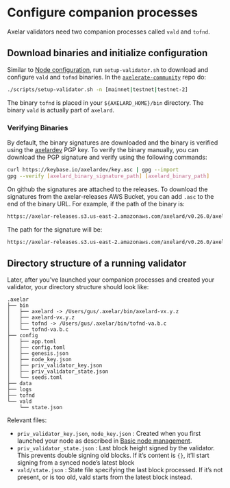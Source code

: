 # Configure companion processes


Axelar validators need two companion processes called `vald` and `tofnd`.

## Download binaries and initialize configuration

Similar to [Node configuration](../../node/config-node), run `setup-validator.sh` to download and configure `vald` and `tofnd` binaries. In the [`axelerate-community`](https://github.com/axelarnetwork/axelarate-community) repo do:

```bash
./scripts/setup-validator.sh -n [mainnet|testnet|testnet-2]
```

The binary `tofnd` is placed in your `${AXELARD_HOME}/bin` directory. The binary `vald` is actually part of `axelard`.

### Verifying Binaries

By default, the binary signatures are downloaded and the binary is verified using the [axelardev](https://keybase.io/axelardev) PGP key. To verify the binary manually, you can download the PGP signature and verify using the following commands:

```bash
curl https://keybase.io/axelardev/key.asc | gpg --import
gpg --verify [axelard_binary_signature_path] [axelard_binary_path]
```

On github the signatures are attached to the releases. To download the signatures from the axelar-releases AWS Bucket, you can add `.asc` to the end of the binary URL. For example, if the path of the binary is:
```bash
https://axelar-releases.s3.us-east-2.amazonaws.com/axelard/v0.26.0/axelard-darwin-arm64-v0.26.0
```
The path for the signature will be:
```bash
https://axelar-releases.s3.us-east-2.amazonaws.com/axelard/v0.26.0/axelard-darwin-arm64-v0.26.0.asc
```

## Directory structure of a running validator

Later, after you've launched your companion processes and created your validator, your directory structure should look like:

```
.axelar
├── bin
│   ├── axelard -> /Users/gus/.axelar/bin/axelard-vx.y.z
│   ├── axelard-vx.y.z
│   ├── tofnd -> /Users/gus/.axelar/bin/tofnd-va.b.c
│   └── tofnd-va.b.c
├── config
│   ├── app.toml
│   ├── config.toml
│   ├── genesis.json
│   ├── node_key.json
│   ├── priv_validator_key.json
│   ├── priv_validator_state.json
│   └── seeds.toml
├── data
├── logs
├── tofnd
└── vald
    └── state.json
```

Relevant files:

- `priv_validator_key.json`, `node_key.json` : Created when you first launched your node as described in [Basic node management](../../node/basic).
- `priv_validator_state.json` : Last block height signed by the validator. This prevents double signing old blocks. If it’s content is `{}`, it’ll start signing from a synced node’s latest block
- `vald/state.json` : State file specifying the last block processed. If it’s not present, or is too old, vald starts from the latest block instead.
